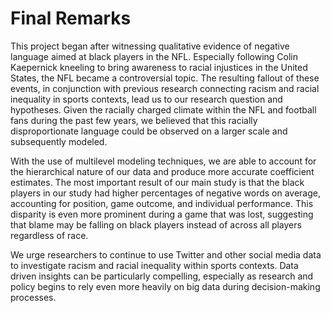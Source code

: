 # Final Remarks

This project began after witnessing qualitative evidence of negative language aimed at black players in the NFL. Especially following Colin Kaepernick kneeling to bring awareness to racial injustices in the United States, the NFL became a controversial topic. The resulting fallout of these events, in conjunction with previous research connecting racism and racial inequality in sports contexts, lead us to our research question and hypotheses. Given the racially charged climate within the NFL and football fans during the past few years, we believed that this racially disproportionate language could be observed on a larger scale and subsequently modeled. 

With the use of multilevel modeling techniques, we are able to account for the hierarchical nature of our data and produce more accurate coefficient estimates. The most important result of our main study is that the black players in our study had higher percentages of negative words on average, accounting for position, game outcome, and individual performance. This disparity is even more prominent during a game that was lost, suggesting that blame may be falling on black players instead of across all players regardless of race.

We urge researchers to continue to use Twitter and other social media data to investigate racism and racial inequality within sports contexts. Data driven insights can be particularly compelling, especially as research and policy begins to rely even more heavily on big data during decision-making processes.  


